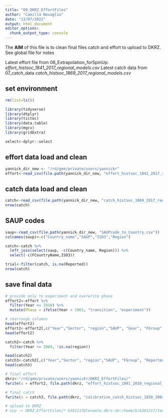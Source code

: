 ```yaml
---
title: "09_DKRZ_EffortFiles"
author: "Camilla Novaglio"
date: "13/07/2022"
output: html_document
editor_options: 
  chunk_output_type: console
---
```


The **AIM** of this file is to clean final files catch and effort to upload to DKRZ. See global file for notes 

Latest effort file from 06_Extrapolation_forSpinUp: *effort_histsoc_1841_2017_regional_models.csv*
Latest catch data from 07_catch_data *catch_histsoc_1869_2017_regional_models.csv*

## set environment 

```r

rm(list=ls())

library(tidyverse)
library(dtplyr)
library(tictoc)
library(data.table)
library(mgcv)
library(gridExtra)

select<-dplyr::select

```

## effort data load and clean 

```r

yannick_dir_new <- "/rd/gem/private/users/yannickr"
effort<-read_csv(file.path(yannick_dir_new, "effort_histsoc_1841_2017_regional_models.csv"))

```

## catch data load and clean 

```r

catch<-read_csv(file.path(yannick_dir_new, "catch_histsoc_1869_2017_regional_models.csv"))
nrow(catch)

```

## SAUP codes

```r

saup<-read_csv(file.path(yannick_dir_new, "SAUPcode_to_Country.csv"))
colnames(saup)<-c("Country_name","SAUP","ISO3","Region")

catch<-catch %>% 
  left_join(select(saup, -c(Country_name, Region))) %>% 
  select(-c(FCountryName,ISO3))

trial<-filter(catch, is.na(Reported))
nrow(catch)

```

## save final data 

```r

# provide only to experiment and overwrite phase
effort2<-effort %>% 
  filter(Year <= 2010) %>% 
  mutate(Phase = ifelse(Year < 1961, "transition", "experiment"))

# rearrange columns 
head(effort2)
effort2<-effort2[,c("Year","Sector", "region","SAUP", "Gear", "FGroup", "NomActive", "Phase")]
head(effort2)

catch2<-catch %>% 
  filter(Year <= 2004, !is.na(region)) 

head(catch2)
catch3<-catch2[,c("Year","Sector", "region","SAUP", "FGroup", "Reported", "IUU", "Discards")]
head(catch3)

# final effort 
dkrz<-"/rd/gem/private/users/yannickr/DKRZ_EffortFiles/"
fwrite(x = effort2, file.path(dkrz, "effort_histsoc_1841_2010_regional_models.csv")) 

# final catch 
fwrite(x = catch3, file.path(dkrz, "calibration_catch_histsoc_1850_2004_regional_models.csv"))

# upload to DKRZ
# scp -r DKRZ_EffortFiles/* b381217@levante.dkrz.de:/home/b/b381217/temp_effort/
```
